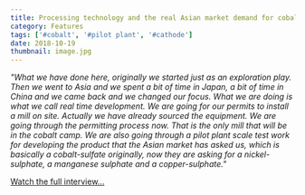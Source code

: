 ```yaml
---
title: Processing technology and the real Asian market demand for cobalt
category: Features
tags: ['#cobalt', '#pilot plant', '#cathode']
date: 2018-10-19
thumbnail: image.jpg
---
```


*"What we have done here, originally we started just as an exploration play. Then we went to Asia and we spent a bit of time in Japan, a bit of time in China and we came back and we changed our focus. What we are doing is what we call real time development. We are going for our permits to install a mill on site. Actually we have already sourced the equipment. We are going through the permitting process now. That is the only mill that will be in the cobalt camp. We are also going through a pilot plant scale test work for developing the product that the Asian market has asked us, which is basically a cobalt-sulfate originally, now they are asking for a nickel-sulphate, a manganese sulphate and a copper-sulphate."*

[Watch the full interview...](https://investorintel.com/investorintel-video/canada-cobalt/)